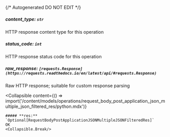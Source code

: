 {/* Autogenerated DO NOT EDIT  */}

##### **content_type:** `str`
HTTP response content type for this operation

##### **status_code:** `int`
HTTP response status code for this operation

##### **raw_response:** `[requests.Response](https://requests.readthedocs.io/en/latest/api/#requests.Response)`
Raw HTTP response; suitable for custom response parsing

<Collapsible
    content={() => import('/content/models/operations/request_body_post_application_json_multiple_json_filtered_res/python.mdx')}
>
    ##### **res:** `Optional[RequestBodyPostApplicationJSONMultipleJSONFilteredRes]`
    OK
    <Collapsible.Break/>
</Collapsible>

